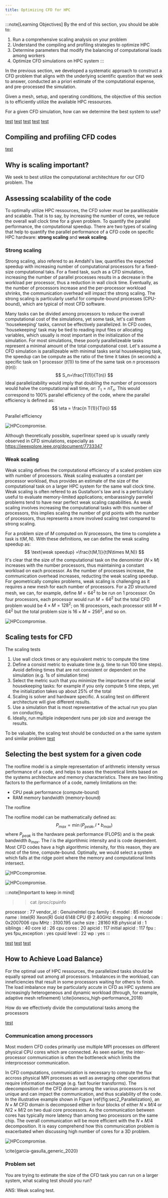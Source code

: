 ```yaml
---
title: Optimizing CFD for HPC
---
```


:::note[Learning Objectives]
By the end of this section, you should be able to:
1. Run a comprehensive scaling analysis on your problem
2. Understand the compiling and profiling strategies to optimize HPC
3. Determine parameters that modify the balancing of computational loads among workers
4. Optimize CFD simulations on HPC system 
:::




In the previous section, we developed a systematic approach to construct a CFD problem that aligns with the underlying scientific question that we seek to answer, conducted an a priori estimate of the computational expense, and pre-processed the simulation. 

Given a mesh, setup, and operating conditions, the objective of this section is to efficiently utilize the available HPC ressources.





For a given CFD simulation, how can we determine the best system to use?

[test](https://www.cse-lab.ethz.ch/wp-content/uploads/2022/09/Principles-of-HPC.pdf)
[test](https://www.nersc.gov/assets/Uploads/Tutorial-ISC2019-Intro-v2.pdf)
[test](https://www.scientific-computing.com/hpc2018-19/the-roofline-model)
[test](https://www.youtube.com/watch?v=IrkNZG8MJ64)
[test](https://inria.hal.science/hal-03207431/document)



## Compiling and profiling CFD codes

[test](https://docs.scinet.utoronto.ca/index.php/Introduction_To_Performance#gprof_.28profiling:_everywhere.29)




## Why is scaling important? 
We seek to best utilize the computational architechture for our CFD problem. The 


## Assessing scalability of the code
To optimally utilize HPC ressources, the CFD solver must be parallilezable and scalable. That is to say, by increasing the number of cores, we reduce the overall wall clock time for a given problem. To quantify the parallel performance, the computational speedup. There are two types of scaling that help to quantify the parallel performance of a CFD code on specific HPC hardware: **strong scaling** and **weak scaling**.


### Strong scaling
Strong scaling, also refered to as Amdahl's law, quantifies the expected speedup with increasing number of computational processors  for a fixed-size computational taks. For a fixed task, such as a CFD simulation, increasing the number of parallel processes results in a decrease in the workload per processor, thus a reduction in wall clock time. Eventually, as the number of processors increase and the per-processor workload shrinks, the communication overhead will impact the strong scaling. The strong scaling is particularly useful for compute-bound processes (CPU-bound), which are typical of most CFD software.

 Many tasks can be divided among processors to reduce the overall computational cost of the simulations, yet some task, let's call them 'housekeeping' tasks, cannot be effectively parallelized.  In CFD codes, 'housekeeping' task may be tied to reading input files or allocating variables, which usually is most important in the initialization of the simulation. For most simulations, these poorly parallelizeable tasks represent a minimal amount of the total computational cost.  Let's assume a CFD simulation is parallizeable with minimal tasks serial housekeeping task, the speedup can be compute as the ratio of the time it takes (in seconds) a specific task on 1 processor ($t(1)$) to time of the same task on $n$ processors ($t(n)$):
$$
    S_n=\frac{T(1)}{T(n)}
$$
Ideal parallelizability would imply that doubling the number of processors would halve the computational wall time, or: $T_1= n T_n$. This would correspond to 100\% parallel efficiency of the code, where the parallel efficiency is defined as:
$$
    \eta = \frac{n T(1)}{T(n)}
$$
Parallel efficiency 

![HPCcompromise.](../../../assets/figs_section2/ARC4CFD_StrongScaling.svg "Competing aspects in setting up CFD simulations")



Although theoretically possible, superlinear speed up is usually rarely observed in CFD simulations, especially as 
https://ieeexplore.ieee.org/document/7733347



###  Weak scaling
Weak scaling defines the computational efficiency of a scaled problem size  with number of processors. Weak scaling evaluates a constant per processor workload, thus provides an estimate of the size of the computational task on a larger HPC system for the same wall clock time. Weak scaling is often refered to as Gustafson's law and is a perticularly useful to evaluate memory-limited applications; embarassingly parrellel problems tend to have near perfect weak scaling capabilities.  As weak scaling involves increasing the computational tasks with this number of processors, this implies scaling the number of grid points with the number of processors, thus represents a more involved scaling test compared to strong scaling.

For a problem size of $M$ computed on $N$ processors, the time to complete a task is $t(M,N)$. With these definitions, we can define the weak scaling speedup as:
$$
    \text{weak speedup} =\frac{t(M,1)}{t(N\times M,N)} 
$$
It's clear that the size of the computational task on the denomintor ($N\times M$) increases with the number processors, thus maintaining a constant workload on each processor. As the number of processes increase, the communication overhead increases, reducting the weak scaling speedup. For geometrically complex problems, weak scaling is challenging as it requires a new mesh for each number of processors. For a 2D structured mesh, we can, for example, define $M=64^2$ to be run on 1 processor. On four processors, each processor would run  $M=64^2$ but the total CFD problem would be  $4\times M= 128^2$; on 16 processors, each processor still $M=64^2$ but the total problem size is $16\times M= 256^2$, and so on.




![HPCcompromise.](../../../assets/figs_section2/ARC4CFD_WeakScaling.svg "Competing aspects in setting up CFD simulations")



## Scaling tests for CFD
The scaling tests 
1. Use wall clock times or any equivalent metric to compute the time
2. Define a consist metric to evaluate time (e.g. time to run 100 time steps). Avoid defining times that are not consistent or dependent on the simulation (e.g. 1s of simulation time)
3. Select the metric such that you minimize the importance of the serial housekeeping tasks: for example if you only compute 5 time steps, yet the initialization takes up about 25\% of the total 
4. Scaling is solver and hardware specific. A scaling test on different architecture will give different results.
5. Use a simulation that is most representative of the actual run you plan on conducting.
6. Ideally, run multiple independent runs per job size and average the results.






To be valuable, the scaling test should be conducted on a the same system and similar problem
[test](https://hpc-wiki.info/hpc/Scaling_tests)










## Selecting the best system for a given code
The roofline model is a simple representation of arithmetic intensity  versus performance of a code, and helps to asses the theoretical limits based on the systems architecture and memory characteristics. There are two limiting factors to the performance of a code, namely limitations on the:
*  CPU peak performance (compute-bound)
*  RAM memory bandwidth (memory-bound)

The roofline 

The roofline model can be mathematically defined as:
$$
    P_{max}=\min(P_{peak},I*b_{max})
$$
where $P_{peak}$ is the hardware peak performance (FLOPS) and  is the peak bandwidth $b_{max}$. The $I$ is the algortihmic intensity and is code dependent. Most CFD codes have a high algorithmic intensity, for this reason, they are most of the time, compute-bound. Optimally, we would select a system which falls at the ridge point where the memory and computational limits intersect.

![HPCcompromise.](../../../assets/figs_section2/ARC4CFD_Roofline.svg "Competing aspects in setting up CFD simulations")

![HPCcompromise.](../../../assets/figs_section2/ARC4CFD_RooflineCompare.svg "Competing aspects in setting up CFD simulations")



:::note[Important to keep in mind]
>> cat /proc/cpuinfo

processor	: 77
vendor_id	: GenuineIntel
cpu family	: 6
model		: 85
model name	: Intel(R) Xeon(R) Gold 6148 CPU @ 2.40GHz
stepping	: 4
microcode	: 0x2007006
cpu MHz		: 3100.195
cache size	: 28160 KB
physical id	: 1
siblings	: 40
core id		: 26
cpu cores	: 20
apicid		: 117
initial apicid	: 117
fpu		: yes
fpu_exception	: yes
cpuid level	: 22
wp		: yes
:::
    


[test](https://www.cse-lab.ethz.ch/wp-content/uploads/2022/09/Principles-of-HPC.pdf)
[test](https://people.eecs.berkeley.edu/~kubitron/cs252/handouts/papers/RooflineVyNoYellow.pdf)
[test](https://www.cines.fr/wp-content/uploads/2014/10/lesson2_slides.pdf)


## How to Achieve Load Balance}
For the optimal use of HPC ressources, the parallelized tasks should be equally spread out among all processors. Imbalances in the workload, can inneficiencies that result in some processors waiting for others to finish. The load imbalance may be particularly accute in CFD as HPC systems are increasingly heterogeneous and dynamic workload (through, for example, adaptive mesh refinement) 
\cite{ionescu_high-performance_2018} 

How do we effectively divide the computational tasks among the processors

[test](https://2018.foam-iberia.eu/slides/FOAM-IBERIA_RobRibeiro.pdf)



### Communication among processors
Most modern CFD codes primarily use multiple MPI processes on different physical CPU cores which are connected. As seen earlier, the inter-processor communication is often the bottleneck which limits the interprocessor communication.

In CFD computations, communication is necessary to compute the flux accross physical MPI processes as well as averaging other operations that require information exchange (e.g. fast fourier transforms). The deecomposition of the CFD domain among the various processors is not unique and can impact the communication, and thus scalability of the code. In the illustrative example shown in Figure \ref{fig:sec2_Parallelization}, an $N\times M$ CFD domain is decomposed either in four blocks of either $N\times M/4$ or  $N/2\times M/2$ on two dual core processors. As the communication between cores has typically more latency than among two processors on the same chip. The overall communication will be more efficient with the $N\times M/4$ decomposition. It is easy comprehend how this communication problem is exacerbated when discussing high number of cores for a 3D problem.



![HPCcompromise.](../../../assets/figs_section2/ARC4CFD_Parallelization.svg "Competing aspects in setting up CFD simulations")


\cite{garcia-gasulla_generic_2020}





### Problem set
You are trying to estimate the size of the CFD task you can run on a larger system, what scaling test should you run?

ANS: Weak scaling test.










